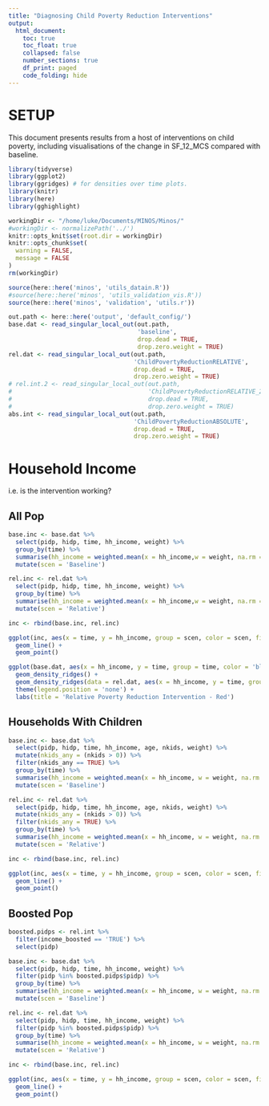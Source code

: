 ```yaml
---
title: "Diagnosing Child Poverty Reduction Interventions"
output:
  html_document:
    toc: true
    toc_float: true
    collapsed: false
    number_sections: true
    df_print: paged
    code_folding: hide
---
```


# SETUP

This document presents results from a host of interventions on child poverty, including visualisations of the change in SF_12_MCS compared with baseline.

```r

library(tidyverse)
library(ggplot2)
library(ggridges) # for densities over time plots. 
library(knitr)
library(here)
library(gghighlight)

workingDir <- "/home/luke/Documents/MINOS/Minos/"
#workingDir <- normalizePath('../')
knitr::opts_knit$set(root.dir = workingDir)
knitr::opts_chunk$set(
  warning = FALSE,
  message = FALSE
)
rm(workingDir)
```

```r
source(here::here('minos', 'utils_datain.R'))
#source(here::here('minos', 'utils_validation_vis.R'))
source(here::here('minos', 'validation', 'utils.r'))
```

```r
out.path <- here::here('output', 'default_config/')
base.dat <- read_singular_local_out(out.path, 
                                    'baseline', 
                                    drop.dead = TRUE, 
                                    drop.zero.weight = TRUE)
rel.dat <- read_singular_local_out(out.path, 
                                   'ChildPovertyReductionRELATIVE', 
                                   drop.dead = TRUE,
                                   drop.zero.weight = TRUE)
# rel.int.2 <- read_singular_local_out(out.path, 
#                                      'ChildPovertyReductionRELATIVE_2', 
#                                      drop.dead = TRUE,
#                                      drop.zero.weight = TRUE)
abs.int <- read_singular_local_out(out.path, 
                                   'ChildPovertyReductionABSOLUTE', 
                                   drop.dead = TRUE,
                                   drop.zero.weight = TRUE)
```

# Household Income

i.e. is the intervention working?

## All Pop

```r
base.inc <- base.dat %>%
  select(pidp, hidp, time, hh_income, weight) %>%
  group_by(time) %>%
  summarise(hh_income = weighted.mean(x = hh_income,w = weight, na.rm = TRUE)) %>%
  mutate(scen = 'Baseline')

rel.inc <- rel.dat %>%
  select(pidp, hidp, time, hh_income, weight) %>%
  group_by(time) %>%
  summarise(hh_income = weighted.mean(x = hh_income,w = weight, na.rm = TRUE)) %>%
  mutate(scen = 'Relative')

inc <- rbind(base.inc, rel.inc)

ggplot(inc, aes(x = time, y = hh_income, group = scen, color = scen, fill = scen)) +
  geom_line() +
  geom_point()

ggplot(base.dat, aes(x = hh_income, y = time, group = time, color = 'blue', alpha = 0.3)) +
  geom_density_ridges() +
  geom_density_ridges(data = rel.dat, aes(x = hh_income, y = time, group = time, color = 'red')) +
  theme(legend.position = 'none') +
  labs(title = 'Relative Poverty Reduction Intervention - Red')
```

## Households With Children

```r
base.inc <- base.dat %>%
  select(pidp, hidp, time, hh_income, age, nkids, weight) %>%
  mutate(nkids_any = (nkids > 0)) %>%
  filter(nkids_any == TRUE) %>%
  group_by(time) %>%
  summarise(hh_income = weighted.mean(x = hh_income, w = weight, na.rm = TRUE)) %>%
  mutate(scen = 'Baseline')

rel.inc <- rel.dat %>%
  select(pidp, hidp, time, hh_income, age, nkids, weight) %>%
  mutate(nkids_any = (nkids > 0)) %>%
  filter(nkids_any = TRUE) %>%
  group_by(time) %>%
  summarise(hh_income = weighted.mean(x = hh_income, w = weight, na.rm = TRUE)) %>%
  mutate(scen = 'Relative')

inc <- rbind(base.inc, rel.inc)

ggplot(inc, aes(x = time, y = hh_income, group = scen, color = scen, fill = scen)) +
  geom_line() +
  geom_point()
```

## Boosted Pop

```r
boosted.pidps <- rel.int %>%
  filter(income_boosted == 'TRUE') %>%
  select(pidp)

base.inc <- base.dat %>%
  select(pidp, hidp, time, hh_income, weight) %>%
  filter(pidp %in% boosted.pidps$pidp) %>%
  group_by(time) %>%
  summarise(hh_income = weighted.mean(x = hh_income, w = weight, na.rm = TRUE)) %>%
  mutate(scen = 'Baseline')

rel.inc <- rel.dat %>%
  select(pidp, hidp, time, hh_income, weight) %>%
  filter(pidp %in% boosted.pidps$pidp) %>%
  group_by(time) %>%
  summarise(hh_income = weighted.mean(x = hh_income, w = weight, na.rm = TRUE)) %>%
  mutate(scen = 'Relative')

inc <- rbind(base.inc, rel.inc)

ggplot(inc, aes(x = time, y = hh_income, group = scen, color = scen, fill = scen)) +
  geom_line() +
  geom_point()
```

```r

```








